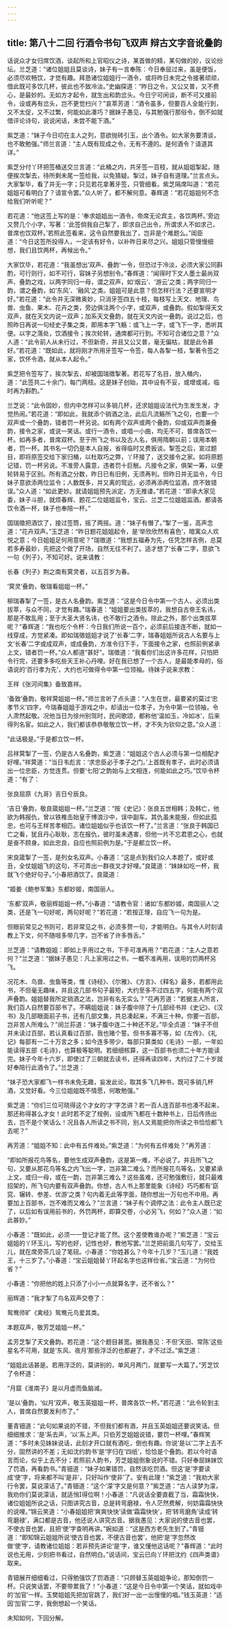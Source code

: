```yaml
---
---
---
```

title: 第八十二回 行酒令书句飞双声 辩古文字音讹叠韵
---



话说众才女归席饮酒，谈起所和上官昭仪之诗，某首做的精，某句做的妙，议论纷坛。兰芝道：“诸位姐姐且莫谈诗，妹子有一言奉陈：今日奉屈过来，虽是便饭，必须尽欢畅饮，才觉有趣。拜恳诸位姐姐行一酒令，或将昨日未完之令接著顽顽，借此既可多饮几杯，彼此也不致冷淡。”史幽探道：“昨日之令，又公又普，又不费心，是最妙的。无如方才起令，就生出和韵岔头。今日宁可闲谈，断不可又接前令，设或再有岔头，岂不更觉扫兴？”哀萃芳道：“酒令虽多，但要百人全能行到，又不太促，又不过繁，何能如此凑巧？据妹子愚见，与其勉强行那俗令，倒不如就借评论诗句，说说闲话，未尝不能下酒。”

紫芝道：“妹子今日叨在主人之列，意欲抛砖引玉，出个酒令。如大家务要清谈，也不敢勉强。”师兰言道：“主人既有现成之令，无有不遵的。是何酒令？请道其详。”

紫芝分付丫环把签桶送交兰言道：“此桶之内，共牙签一百枝，就从姐姐掣起，随便挨次掣去，待所剩未尾一签给我，以免猜疑。掣过，妹子自有道理。”兰言点头。大家掣毕，看了并无一字；只见若花拿著牙签，只管细看。紫芝隔席叫道：“若花姐姐可看明白了？请宣令罢。”众人听了，都不解何意。春辉道：“若花姐姐何不念给我们听听呢？”

若花道：“他这签上写的是：‘奉求姐姐出一酒令，帝席无论宾主，各饮两杯。’旁边又赘几个小字，写著：‘此签倘我自己掣了，即求自己出令，所谓求人不如求己，普席也饮双杯。’若照此签看来，这令自然要我出了，岂非是个难题么。”闺臣道：“今日这签所投得人，一定该有好令，以补昨日来尽之兴。姐姐只管慢慢细想，我们且饮两杯，再候出令。”

大家饮毕，若花道：“我虽想出‘双声、叠韵’一令，但恐过于冷淡，必须大家公同斟酌，可行则行，如不可行，容妹子另想别令。”春辉道：“闻得时下文人墨士最尚双声、叠韵之戏，以两字同归一母，谓之双声，如‘烟云’、‘游云’之类；两字同归一韵，谓之叠韵，如‘东风’、‘融风’之类。姐姐可是此意？但怎样行法？还要宣明才好。”若花道：“此令并无深微奥妙，只消牙签四五十枝，每枝写上天文、地理、鸟兽、虫鱼、果木、花卉之类，旁边俱注两个小字，或双声，或叠韵。假如掣得天文双声，就在天文内说一双声；加系天文叠韵，就在天文内说一叠韵。说过之后，也照昨日再说一句经史子集之类，即用本字飞觞：或飞上一字，或飞下一字，悉听其便。以字之落处，饮酒接令；挨次轮转，通席都可行到。不知可合诸位之意？”众人道：“此令前人从未行过，不但新奇，并且又公又普，毫无偏枯，就是此令甚好。”若花道：“既如此，就将刚才所用牙签写一令签，每人各掣一枝，掣著令签之家，饮怀令酒，就从本人起令。”

紫芝把令签写了，挨次掣去，却被国瑞徵掣著。若花写了名目，放入桶内，道：“此签共二十余门，每门两枝。这是妹子创始，其中设有不妥，或增或减，临时再为斟酌。”

兰芝说：“此令固妙，但内中怎样可以多销几杯，还求姐姐设法代为生发生发，才觉热闹。”若花道：“即如此，我就添个销酒之法，此后凡流觞所飞之句，也要一个双声或一个叠韵，错者罚一杯另说。如有两个双声或两个叠韵，仰或双声而兼叠韵，接令之家，或说一笑话。或行一酒令，或唱一小曲，均无不可，普席各饮一杯。如再多者，普席双杯。至于所飞之书以及古人名，俱用隋朝以前；误用本朝者，罚一杯。其书名一切仍是本人自报，省得临时又费扳谈。掣签之后，宣过题目，即将原签交给下家归桶，以杜取巧之弊，丫环接了，送交接令之家。如将原题记错，罚一杯另说。不准旁人露意，违者罚十巨觥。凡接令之家，俱架一筹，以便轮转易于区别。所有酒之分数，昨日已有旧例，无须再判。但昨日并无监令，今日妹子意欲添两位监令；人数既多，并又离的窎远，必须再添两位监酒，庶不致错误。”众人道：“如此更妙。就请姐姐预先派定，方无推诿。”若花道：“即承大家见委，妹子斗胆，就烦春辉、题花二位姐姐监令，宝云、兰芝二位姐姐监酒。都请各饮令酒一杯，妹子也奉陪一杯。”

国瑞徵把酒饮了，接过签筒，摇了两摇。道：“妹子有僭了。”掣了一鉴，高声念道：“花卉双声。”玉芝道：“昨日题花姐姐起令，是‘举欣欣然有喜色’，暗寓众人欢悦之意；今日姐姐足何用意呢？”瑞徵道：“我想五福寿为先，任凭怎样吉例，总莫若多寿最妙，先把这个做了开场，自然无往不利了。适才想了‘长春’二字，意欲飞一句《列子》，不知可好。说来请教：

长春《列子》荆之南有蓂灵者，以五百岁为春。

‘蓂灵’叠韵，敬瑞看姐姐一杯。”

柳瑞春掣了一签，是古人名叠韵。紫芝道：“这是今日令中第一个古人、必须出类拔萃，与众不同，才觉有趣。”瑞春道：“姐姐要出类拔萃的，我想自古帝王名讳，那是不敢乱用；至于大圣大贤名讳，也不敢行之酒令。除此之外，那个出类拔萃呢？”春辉道：“我也吃个令杯：今日我们所说一百个，必须前后接连不断，就如一线穿成，方觉紧凑。即如瑞徵姐姐才说了‘长春’二字，瑞春姐姐所说古人名要与上文‘长春’二字或成双声，或成叠韵，方准令归下手，下面接令之家，也照前例紧承上文，错者罚一杯。”众人都道“甚好”。瑞徵道：“我看你们出这许多花样，只怕把令行完，还要多多吃些天王补心丹哩。好在我已想了一个古人，是最能孝母的，俗语说的‘百行孝为先’，大约也可做得令中第一位领袖。待妹子说来求教：

王祥《张河间集》备致嘉祥。

‘备致’叠韵，敬祥蓂姐姐一杯。”师兰言听了点头道：“人生在世，最要紧的莫过‘忠孝节义’四字，今瑞春姐姐于游戏之中，却请出一位孝子，为令中第一位领袖，令人肃然起敬。况他当日为徐州别驾时，民间歌颂，都称他‘温如玉，冷如冰’，后来得列名宦。如此之人，我们都该恭恭敬敬立饮一杯，才不失为钦仰之意。”众人道：

“此话极是。”于是都立饮一杯。

吕祥蓂掣了一签，仍是古人名叠韵，紫芝道：“姐姐这个古人必须与第一位相配才好哩。”祥蓂道：“当日韦彪言：‘求忠臣必于孝子之门。’上首既有孝子，此时必须请出一位忠臣，方觉连贯。但要‘七阳’之韵始与上文相连，何能如此之巧。”饮毕令杯道：“有了：

张良屈原《九哥》吉日兮辰良。

‘吉日’叠韵，敬良箴姐姐一杯。”兰芝道：“按《史记》：张良五世相韩；及韩亡，他欲为韩报仇，曾以铁椎击始皇于博浪沙中，误中副车。其仇虽未能报，但如此孤忠，也可与王样苦孝相匹。诸位姐姐似乎也该饮一杯了。”兰言道：“张良于韩国已亡之看，犹且丹心耿耿，志在报仇，彼时虽未遇害，但他一片不忘君恩之心，也就是奋不顾身。如此忠良，自应也照前例为是。”于是都立饮一杯。

宋良箴掣了一签，是列女名双声。小春道：“这是点到我们众人本题了，或好或丑，全仗姐姐飞的这句，不可弄出一群夜叉才好哩。”良箴道：“妹妹如吃一杯，我就飞个绝好句子。”小春把酒饮了。良箴道：

“姬姜《鲍参军集》东都妙姬，南国丽人。

‘东都’双声，敬丽辉姐姐一杯。”小春道：“请教令官：诸如‘东都妙姬，南国丽人’之类，还是飞一句好呢，两句好呢？”若花道：“若按正理，自应飞一句为是。

但眼前常见之书则可，若非常见之书，必须多赘一句，才能明白。与其令人时刻请教上下文，何不随咀多带几字，岂不省了许多唇舌。”

兰芝道：“请教姐姐：即如上手用过之书，下手可准再用？”若花道：“主人之意若何？”兰芝道：“据妹子愚见：凡上家用过之书，一概不准再用，误用的罚两杯另飞。

况花木、鸟兽、虫鱼等类，惟《诗经》、《尔雅》、《方言》、《释名》最多，若都用此书，不但毫无趣味，并且这几部书句子最短，大约至多不过四五字，何能有两个双声叠韵。姐姐替我所定销酒之法，岂非有名无实么？”花再芳道：“若据主人所言，我们百人自然要百部书了。不瞒姐姐说：妹子腹中除了十几部经书并《史记》、《汉书》及几部眼面前子书，还有几部文集，共总凑起来，不满三十种。你要一百部，岂非苦人所难么？”闵兰荪道：“妹子腹中连二十种还不足。”毕全贞道：“妹子不但并未读过百部，若认真看过百部，我也赌个誓。但书多寡不等，如《左传》、《礼记》每部有一二十万言之多；如今连多带少，每部只算类如《毛诗》一部，一年如能读得五部《毛诗》，也算极等聪明。若细细核算，这一百部书也须二十年方能读完。妹子今年十六岁，即使过了三朝就去读书，还得再读四年，大约过了二十岁就好奉陪行此酒令了。”兰芝道：

“妹子恐大家都飞一样书未免无趣，妄发此论，取其多飞几种书，既可多销几杯酒，又觉好看。今三位姐姐既不情愿，何敢勉强。”

紫芝道：“你们三位可晓得这个才女的‘才’字怎讲？若一百人连百部书也凑不起来，那还称得甚么才女！此时若不定了规例，设或所飞都在十数种书上，日后传扬出去，岂不是个笑话么！况且各人所读之书不同，别人又焉能把你所读之书恰恰都飞去呢？”

再芳道：“姐姐不知：此中有五件难处。”紫芝道：“为何有五件难处？”再芳道：

“即如所报花鸟等名，要他生成双声叠韵，这是第一难，不必说了。并且所飞之句，又要从那花鸟等名之内飞出一字，岂非第二难么？而所报花鸟等名，又要紧承上文，或归一母，或在一韵，岂非第三难么？这些虽难，还可勉强敷衍，就只最难招架的，所飞句内要有双声叠韵。你想，古人书上那里能象《诗经》巧巧都有‘窈窕、辗转、参差、优游’之类？句内着无此等字面，随你想出一万句也不中用。再要加上百部书，岂不难而又难么？”兰言道：“妹子有个调停之法：此令主人既已定了，以后如有误用前书的，外罚两杯，即算交卷，小必另飞，何如？”众人道：“如此甚妙。”

小春道：“既如此，必须一一登记才能了然。这个差使教谁办呢？”紫芝道：“宝云姐姐的丫环玉儿，写的也好，记性也好，教他写罢。”兰芝把前面几句写了，交给玉儿，就在席旁茶几设了笔砚。小春道：“你姓甚么？今年十几岁？”玉儿道：“我姓王，十三岁了。”小春道：“宝云姐姐替丫环起名字也这样俭省。”宝云道：“为何俭省？”

小春道：“你把他的姓上只添了小小一点就算名字，还不省么？”

丽辉道：“我才掣了鸟名双声交卷了：

鸳鸯师旷《禽经》鸳鸯元鸟爱其类。

本题双声，敬芳芝姐姐一杯。”

孟芳芝掣了天文叠韵。若花道：“这个题目甚宽。据我愚见：不但‘天田、常陈’这些星名不可用，就是‘东风、夜月’那些浮泛的也都避了，才不过泛。”紫芝道：

“姐姐此话甚是。若用浮泛的，莫讲别的，单风月两门，就要写一大篇了。”芳芝饮了令杯道：

“月窟《淮南子》是以月虚而鱼脑减。

‘是以’叠韵，‘似月’双声，敬玉英姐姐一杯，普席各饮一杯。”若花道：“此令轮到主人，普席自然要发利市了。”

董青钿道：“此句如果说的不错，不但我们都有酒，并且玉英姐姐还要说笑话。但细细推求：‘是’系去声，‘以’系上声。只伯芳芝姐姐说错，要罚一杯哩。”春辉笑道：“多时未见妹妹说话，此刻才开口就有酒吃，倒也有趣。你说‘是以’二字上去不分，固然讲的不差；无如沈约韵书‘是’字归在‘四纸’，恰恰是个叠韵。若以今时语言而论，似乎上去不分；若照前人韵书，芳芝姐姐倒象说的不错。只好奉屈妹妹饮了罚酒，再看韵书。”青钿道：“妹子如果错罚，自然该吃罚酒。但这‘是’字要读成‘使’字，将来都不叫‘是非’，只好叫作‘使非’了。安有此理！”紫芝道：“我劝大家行令罢，莫说濛话了。”青钿道：“这个‘濛’字又是何意？”紫芝道：“古人读梦为濛，我劝你们莫说濛话，就适悄得位啊！小春道：“凡说话全要直截了当，霜霜快快，诸位姐姐所说之话，只图讲究古音，总是转弯磨禄，令人茫然费解，何妨霜霜快快的说哩。”锦云笑道：“小春姐姐把‘爽爽快快’读做‘霜霜快快’，把‘转弯磨角’读成‘转弯磨禄’，满口都是古音，他还说人讲究古音。据我愚见：大家说的使古音也罢，不使古音也罢，且把‘使’字查明再讲。”婉如道：“这是西方老先生到了。”青钿道：“即知锦云姐姐所说‘使古音也罢，不便古音也罢’，他把‘是’字忽然改做‘使’字，请教诸位姐姐：若非预先讲论‘是’字，谁又懂他这话呢？”春辉道：“此时说也无用，少刻把书看过，自然明白。”说话间，宝云已向丫环把沈约《四声类谱》取来。

青钿展开细细看过，只得勉强饮了罚酒道：“只顾替玉英姐姐争论，那知倒罚一杯。只说笑话罢，不要带累我了！”小春道：“这是今日令中第一个笑话，就如戏中的‘加官’一样。玉樊姐姐先把加官跳了，我们好一出一出慢慢的唱。”钱玉英道：“适因‘加官’二字，我倒想起一个笑话。

未知如何，下回分解。